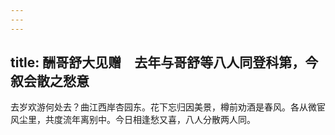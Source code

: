 ```yaml
---
---
---
```

title: 酬哥舒大见赠　去年与哥舒等八人同登科第，今叙会散之愁意
---



去岁欢游何处去？曲江西岸杏园东。花下忘归因美景，樽前劝酒是春风。各从微宦风尘里，共度流年离别中。今日相逢愁又喜，八人分散两人同。